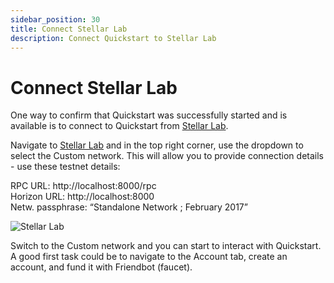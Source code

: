 ```yaml
---
sidebar_position: 30
title: Connect Stellar Lab
description: Connect Quickstart to Stellar Lab
---
```


# Connect Stellar Lab

One way to confirm that Quickstart was successfully started and is available is to connect to Quickstart from [Stellar Lab](https://lab.stellar.org).

Navigate to [Stellar Lab](https://lab.stellar.org) and in the top right corner, use the dropdown to select the Custom network. This will allow you to provide connection details - use these testnet details:

RPC URL: http://localhost:8000/rpc<br /> 
Horizon URL: http://localhost:8000<br />
Netw. passphrase: “Standalone Network ; February 2017”

![Stellar Lab](../stellar_lab_screenshot.png)
 
Switch to the Custom network and you can start to interact with Quickstart. A good first task could be to navigate to the Account tab, create an account, and fund it with Friendbot (faucet).
